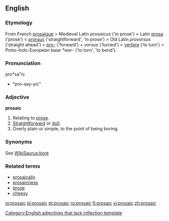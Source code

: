 ==English==

===Etymology===
From French [[prosaïque]] > Medieval Latin ''prosaicus'' ('in prose') < Latin [[prosa]] ('prose') < [[prorsus]] ('straightforward', 'in prose') > Old Latin ''provorsus'' ('straight ahead') < [[pro-]] ('forward') + ''vorsus'' ('turned') < [[vertere]] ('to turn') < Proto-Indo-European base ''*wer-'' ('to turn', 'to bend').

===Pronunciation===
pro*sa"ic

*"pro-sey-yic"

===Adjective===
'''prosaic'''

# Relating to [[prose]].
# [[Straightforward]] or [[dull]].
# Overly plain or simple, to the point of being boring.

===Synonyms===
See [[WikiSaurus:bore]]

===Related terms===
*[[prosaically]]
*[[prosaicness]]
*[[prose]]
*[[cheesy]]

[[Category:English adjectives that lack inflection template]]

[[io:prosaic]]
[[pl:prosaic]]
[[pt:prosaic]]
[[ru:prosaic]]
[[fi:prosaic]]
[[vi:prosaic]]
[[zh:prosaic]]